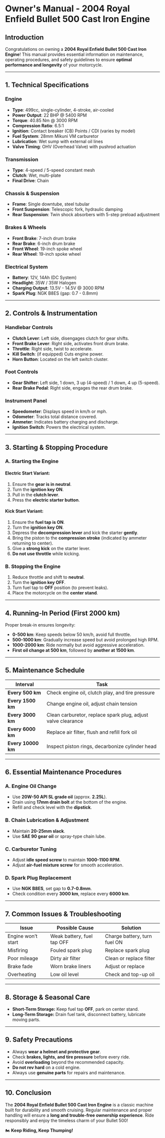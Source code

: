

# Owner's Manual - 2004 Royal Enfield Bullet 500 Cast Iron Engine

## Introduction
Congratulations on owning a **2004 Royal Enfield Bullet 500 Cast Iron Engine**! This manual provides essential information on maintenance, operating procedures, and safety guidelines to ensure **optimal performance and longevity** of your motorcycle.

---
## 1. Technical Specifications

### Engine
- **Type**: 499cc, single-cylinder, 4-stroke, air-cooled
- **Power Output**: 22 BHP @ 5400 RPM
- **Torque**: 40.85 Nm @ 3000 RPM
- **Compression Ratio**: 6.5:1
- **Ignition**: Contact breaker (CB) Points / CDI (varies by model)
- **Fuel System**: 28mm Mikuni VM carburetor
- **Lubrication**: Wet sump with external oil lines
- **Valve Timing**: OHV (Overhead Valve) with pushrod actuation

### Transmission
- **Type**: 4-speed / 5-speed constant mesh
- **Clutch**: Wet, multi-plate
- **Final Drive**: Chain

### Chassis & Suspension
- **Frame**: Single downtube, steel tubular
- **Front Suspension**: Telescopic fork, hydraulic damping
- **Rear Suspension**: Twin shock absorbers with 5-step preload adjustment

### Brakes & Wheels
- **Front Brake**: 7-inch drum brake
- **Rear Brake**: 6-inch drum brake
- **Front Wheel**: 19-inch spoke wheel
- **Rear Wheel**: 19-inch spoke wheel

### Electrical System
- **Battery**: 12V, 14Ah (DC System)
- **Headlight**: 35W / 35W Halogen
- **Charging Output**: 13.5V - 14.5V @ 3000 RPM
- **Spark Plug**: NGK B8ES (gap: 0.7 - 0.8mm)

---
## 2. Controls & Instrumentation
### Handlebar Controls
- **Clutch Lever**: Left side, disengages clutch for gear shifts.
- **Front Brake Lever**: Right side, activates front drum brake.
- **Throttle**: Right side, twist to accelerate.
- **Kill Switch**: (if equipped) Cuts engine power.
- **Horn Button**: Located on the left switch cluster.

### Foot Controls
- **Gear Shifter**: Left side, 1 down, 3 up (4-speed) / 1 down, 4 up (5-speed).
- **Rear Brake Pedal**: Right side, engages the rear drum brake.

### Instrument Panel
- **Speedometer**: Displays speed in km/h or mph.
- **Odometer**: Tracks total distance covered.
- **Ammeter**: Indicates battery charging and discharge.
- **Ignition Switch**: Powers the electrical system.

---
## 3. Starting & Stopping Procedure

### A. Starting the Engine
#### **Electric Start Variant:**
1. Ensure the **gear is in neutral**.
2. Turn the **ignition key ON**.
3. Pull in the **clutch lever**.
4. Press the **electric starter button**.

#### **Kick Start Variant:**
1. Ensure the **fuel tap is ON**.
2. Turn the **ignition key ON**.
3. Depress the **decompression lever** and kick the starter **gently**.
4. Bring the piston to the **compression stroke** (indicated by ammeter returning to center).
5. Give a **strong kick** on the starter lever.
6. **Do not use throttle** while kicking.

### B. Stopping the Engine
1. Reduce throttle and shift to **neutral**.
2. Turn the **ignition key OFF**.
3. Turn fuel tap to **OFF** position (to prevent leaks).
4. Place the motorcycle on the **center stand**.

---
## 4. Running-In Period (First 2000 km)
Proper break-in ensures longevity:
- **0-500 km**: Keep speeds below 50 km/h, avoid full throttle.
- **500-1000 km**: Gradually increase speed but avoid prolonged high RPM.
- **1000-2000 km**: Ride normally but avoid aggressive acceleration.
- **First oil change at 500 km**, followed by **another at 1500 km**.

---
## 5. Maintenance Schedule

| Interval | Task |
|----------|------|
| **Every 500 km** | Check engine oil, clutch play, and tire pressure |
| **Every 1500 km** | Change engine oil, adjust chain tension |
| **Every 3000 km** | Clean carburetor, replace spark plug, adjust valve clearance |
| **Every 6000 km** | Replace air filter, flush and refill fork oil |
| **Every 10000 km** | Inspect piston rings, decarbonize cylinder head |

---
## 6. Essential Maintenance Procedures

### A. Engine Oil Change
- Use **20W-50 API SL grade oil** (approx. **2.25L**).
- Drain using **17mm drain bolt** at the bottom of the engine.
- Refill and check level with the **dipstick**.

### B. Chain Lubrication & Adjustment
- Maintain **20-25mm slack**.
- Use **SAE 90 gear oil** or spray-type chain lube.

### C. Carburetor Tuning
- Adjust **idle speed screw** to maintain **1000-1100 RPM**.
- Adjust **air-fuel mixture screw** for smooth acceleration.

### D. Spark Plug Replacement
- Use **NGK B8ES**, set gap to **0.7-0.8mm**.
- Check condition every **3000 km**, replace every **6000 km**.

---
## 7. Common Issues & Troubleshooting

| Issue | Possible Cause | Solution |
|---------|--------------|---------|
| Engine won’t start | Weak battery, fuel tap OFF | Charge battery, turn fuel ON |
| Misfiring | Fouled spark plug | Replace spark plug |
| Poor mileage | Dirty air filter | Clean or replace filter |
| Brake fade | Worn brake liners | Adjust or replace |
| Overheating | Low oil level | Check and top-up oil |

---
## 8. Storage & Seasonal Care
- **Short-Term Storage:** Keep fuel tap **OFF**, park on center stand.
- **Long-Term Storage:** Drain fuel tank, disconnect battery, lubricate moving parts.

---
## 9. Safety Precautions
- Always **wear a helmet and protective gear**.
- Check **brakes, lights, and tire pressure** before every ride.
- Avoid **overloading** beyond the recommended capacity.
- **Do not rev hard** on a cold engine.
- Always use **genuine parts** for repairs and maintenance.

---
## 10. Conclusion
The **2004 Royal Enfield Bullet 500 Cast Iron Engine** is a classic machine built for durability and smooth cruising. Regular maintenance and proper handling will ensure a **long and trouble-free ownership experience**. Ride responsibly and enjoy the timeless charm of your Bullet 500!

🏍️ **Keep Riding, Keep Thumping!**
